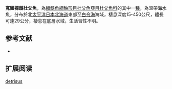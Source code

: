 {{Speciesbox
| name = 寬額裸棘杜父魚
| image = Gymnocanthus detrisus.jpg
| image_width = 250px
| status = NE
| status_system = IUCN3.1
| genus = Gymnocanthus
| species = detrisus
| authority = Gilbert & Burke, 1912
| synonyms = *''Gymnacanthus detrisus ,Gilbert & Burke, 1912 ''
}}
'''寬額裸棘杜父魚'''，為[[輻鰭魚綱|輻鰭魚綱]][[鮋形目|鮋形目]][[杜父魚亞目|杜父魚亞目]][[杜父魚科|杜父魚科]]的其中一[[種|種]]，為溫帶海水魚，分布於北[[太平洋|太平洋]][[日本|日本]][[北海道|北海道]]東部至[[白令海|白令海]]海域，棲息深度15-450公尺，體長可達29公分，棲息在底層水域，生活習性不明。

==参考文献==
*{{FishBase_species|genus=Gymnocanthus|species=detrisus|year=2014|month=5}}

== 扩展阅读 ==
{{refbegin}}
{{wikispecies-inline|Gymnocanthus detrisus|寬額裸棘杜父魚}}
{{refend}}
{{Taxonbar|from=Q2257092}}

[[Category:裸棘杜父魚屬|detrisus]]


{{鮋形目小作品}}